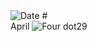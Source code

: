 
<RunningHead />
<Image src="/title-imprint.png" height={50} width={50} alt="Date" className="title-imprint"/>
# <div id="date">April <Image className="four-dot" src="/four-dot.png" height={15} width={15} alt="Four dot" />29</div>
